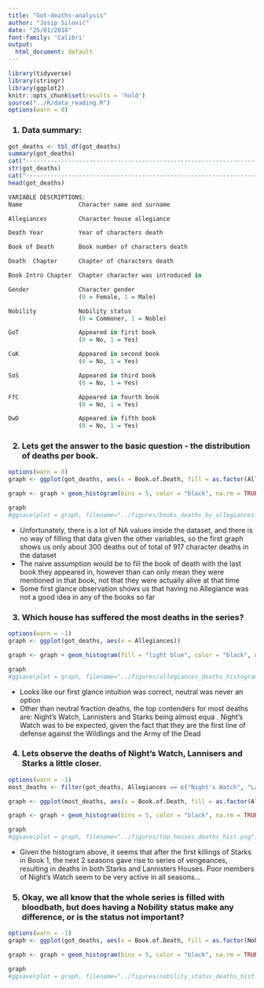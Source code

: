 ```yaml
---
title: "Got-deaths-analysis"
author: "Josip Silović"
date: "25/01/2018"
font-family: 'Calibri'
output:
  html_document: default
---
```


```r
library(tidyverse)
library(stringr)
library(ggplot2)
knitr::opts_chunk$set(results = 'hold')
source("../R/data_reading.R")
options(warn = 0)
```


 <h3>
 1. Data summary:
 </h3>
 
```r
got_deaths <- tbl_df(got_deaths)
summary(got_deaths)
cat("--------------------------------------------------------------------------------------\n")
str(got_deaths)
cat("--------------------------------------------------------------------------------------\n")
head(got_deaths)
```
 
```r
VARIABLE DESCRIPTIONS:
Name                Character name and surname

Allegiances         Character house allegiance

Death Year          Year of characters death

Book of Death       Book number of characters death

Death  Chapter      Chapter of characters death

Book Intro Chapter  Chapter character was introduced in

Gender              Character gender
                    (0 = Female, 1 = Male)

Nobility            Nobility status
                    (0 = Commoner, 1 = Noble)

GoT                 Appeared in first book
                    (0 = No, 1 = Yes)

CoK                 Appeared in second book
                    (0 = No, 1 = Yes)

SoS                 Appeared in third book
                    (0 = No, 1 = Yes)

FfC                 Appeared in fourth book
                    (0 = No, 1 = Yes)

DwD                 Appeared in fifth book
                    (0 = No, 1 = Yes)
```
 
<h3>
2. Lets get the answer to the basic question - the distribution of deaths per book.
</h3>

```r
options(warn = 0)
graph <- ggplot(got_deaths, aes(x = Book.of.Death, fill = as.factor(Allegiances)))

graph <- graph + geom_histogram(bins = 5, color = "black", na.rm = TRUE) + labs(fill = "House Allegiances", x = "Book of death", y = "Number of deaths")

graph
#ggsave(plot = graph, filename="../figures/books_deaths_by_allegiances.png")
```

- Unfortunately, there is a lot of NA values inside the dataset, and there is no way of filling that data given the other variables, so the first graph shows us only about 300 deaths out of total of 917 character deaths in the dataset
- The naive assumption would be to fill the book of death with the last book they appeared in, however than can only mean they were mentioned in that book, not that they were actually alive at that time
- Some first glance observation shows us that having no Allegiance was not a good idea in any of the books so far

<h3>
3. Which house has suffered the most deaths in the series?
</h3>

```r
options(warn = -1)
graph <- ggplot(got_deaths, aes(x = Allegiances))

graph <- graph + geom_histogram(fill = "light blue", color = "black", na.rm = TRUE, stat = "count") + theme(axis.text.x  = element_text(angle = 90)) + labs(x = "Allegiances", y = "Number of allegiant")

graph
#ggsave(plot = graph, filename="../figures/allegiances_deaths_histogram.png")
```


- Looks like our first glance intuition was correct, neutral was never an option
- Other than neutral fraction deaths, the top contenders for most deaths are: Night's Watch, Lannisters and Starks being almost equa 
. Night's Watch was to be expected, given the fact that they are the first line of defense against the Wildlings and the Army of the Dead

<h3>
4. Lets observe the deaths of Night's Watch, Lannisers and Starks a little closer.
</h3>

```r
options(warn = -1)
most_deaths <- filter(got_deaths, Allegiances == c("Night's Watch", "Lannister", "Stark"))

graph <- ggplot(most_deaths, aes(x = Book.of.Death, fill = as.factor(Allegiances)))

graph <- graph + geom_histogram(bins = 5, color = "black", na.rm = TRUE, binwidth = 0.25, position = "dodge") + labs(fill = "House Allegiances", x = "Book of death", y = "Number of deaths")

graph
#ggsave(plot = graph, filename="../figures/top_houses_deaths_hist.png")
```


- Given the histogram above, it seems that after the first killings of Starks in Book 1, the next 2 seasons gave rise to series of vengeances, resulting in deaths in both Starks and Lannisters Houses. Poor members of Night's Watch seem to be very active in all seasons...

<h3>
5. Okay, we all know that the whole series is filled with bloodbath, but does having a Nobility status make any difference, or is the status not important?
</h3>

```r
options(warn = -1)
graph <- ggplot(got_deaths, aes(x = Book.of.Death, fill = as.factor(Nobility)))

graph <- graph + geom_histogram(bins = 5, color = "black", na.rm = TRUE, binwidth = 0.5, position = "dodge") + labs(fill = "Nobility status", x = "Book of death", y = "Number of deaths")

graph
#ggsave(plot = graph, filename="../figures/nobility_status_deaths_hist.png")
```


